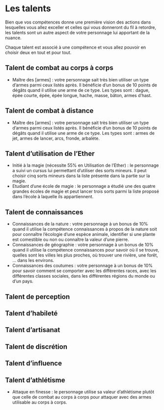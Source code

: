 # Les talents

Bien que vos compétences donne une première vision des actions dans lesquelles vous allez exceller et celles qui vous donneront du fil à retordre, les talents sont un autre aspect de votre personnage lui apportant de la nuance. 

Chaque talent est associé à une compétence et vous allez pouvoir en choisir deux en tout et pour tout. 

## Talent de combat au corps à corps

- Maître des [armes] : votre personnage sait très bien utiliser un type d'armes parmi ceux listés après. Il bénéficie d'un bonus de 10 points de dégâts quand il utilise une arme de ce type. Les types sont : dague, épée courte, épée, épée longue, hache, masse, bâton, armes d'hast. 

## Talent de combat à distance

- Maître des [armes] : votre personnage sait très bien utiliser un type d'armes parmi ceux listés après. Il bénéficie d'un bonus de 10 points de dégâts quand il utilise une arme de ce type. Les types sont : armes de jet, armes de lancer, arcs, fronde, arbalète.  

## Talent d'utilisation de l'Ether

- Initié à la magie (nécessite 55% en Utilisation de l'Ether) : le personnage a suivi un cursus lui permettant d'utiliser des sorts mineurs. Il peut choisir cinq sorts mineurs dans la liste présente dans la partie sur la magie.
- Etudiant d'une école de magie : le personnage a étudié une des quatre grandes écoles de magie et peut lancer trois sorts parmi la liste proposé dans l'école à laquelle ils appartiennent. 

## Talent de connaissances

- Connaissances de la nature : votre personnage à un bonus de 10% quand il utilise la compétence connaissances à propos de la nature soit pour connaître l'écologie d'une espèce animale, identifier si une plante est comestible ou non ou connaître la valeur d'une pierre.
- Connaissances de géographie : votre personnage à un bonus de 10% quand il utilise la compétence connaissances pour savoir où il se trouve, quelles sont les villes les plus proches, où trouver une rivière, une forêt, ... dans les environs.
- Connaissances des coutumes : votre personnage à un bonus de 10% pour savoir comment se comporter avec les différentes races, avec les différentes classes sociales, dans les différentes régions du monde ou d'un pays. 

## Talent de perception

## Talent d'habileté

## Talent d'artisanat

## Talent de discrétion

## Talent d'influence

## Talent d'athlétisme

- Attaque en finesse : le personnage utilise sa valeur d'athlétisme plutôt que celle de combat au corps à corps pour attaquer avec des armes utilisable au corps à corps. 